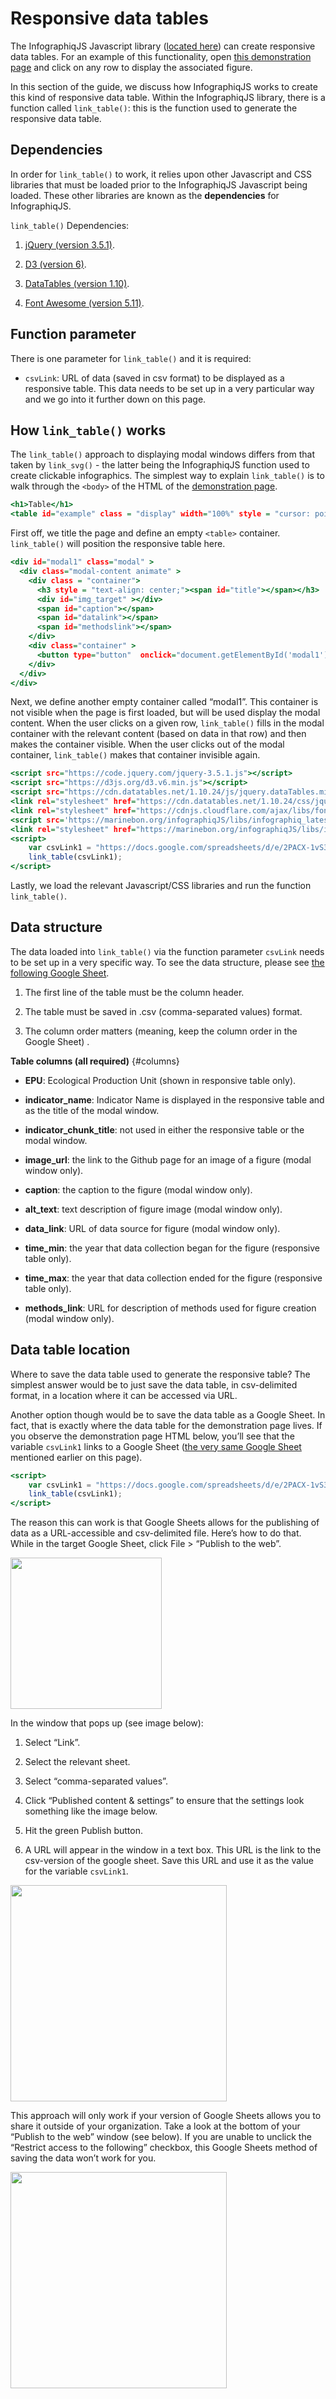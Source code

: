 # Responsive data tables

The InfographiqJS Javascript library ([located here](https://marinebon.org/infographiqJS/)) can create responsive data tables. For an example of this functionality, open [this demonstration page](https://marinebon.org/infographiqJS/table_modalv1.html) and click on any row to display the associated figure.

In this section of the guide, we discuss how InfographiqJS works to create this kind of responsive data table. Within the InfographiqJS library, there is a function called `link_table()`: this is the function used to generate the responsive data table.

## Dependencies {#dependencies}

In order for `link_table()` to work, it relies upon other Javascript and CSS libraries that must be loaded prior to the InfographiqJS Javascript being loaded. These other libraries are known as the **dependencies** for InfographiqJS.

`link_table()` Dependencies:

1.  [jQuery (version 3.5.1)](https://jquery.com/).

2.  [D3 (version 6)](https://d3js.org/).

3.  [DataTables (version 1.10)](https://datatables.net/).

4.  [Font Awesome (version 5.11)](https://fontawesome.com/).

## Function parameter {#parameters}

There is one parameter for `link_table()` and it is required:

-   `csvLink`: URL of data (saved in csv format) to be displayed as a responsive table. This data needs to be set up in a very particular way and we go into it further down on this page.

## How `link_table()` works {#how_works}

The `link_table()` approach to displaying modal windows differs from that taken by `link_svg()` - the latter being the InfographiqJS function used to create clickable infographics. The simplest way to explain `link_table()` is to walk through the `<body>` of the HTML of the [demonstration page](https://marinebon.org/infographiqJS/table_modalv1.html).

``` .html
<h1>Table</h1>
<table id="example" class = "display" width="100%" style = "cursor: pointer;"></table>
```

First off, we title the page and define an empty `<table>` container. `link_table()` will position the responsive table here.

``` .html
<div id="modal1" class="modal" >
  <div class="modal-content animate" >
    <div class = "container">
      <h3 style = "text-align: center;"><span id="title"></span></h3>
      <div id="img_target" ></div>
      <span id="caption"></span>
      <span id="datalink"></span>
      <span id="methodslink"></span>
    </div>
    <div class="container" >
      <button type="button"  onclick="document.getElementById('modal1').style.display='none'" class="closebtn">CLOSE</button>
    </div>
  </div>
</div>
```

Next, we define another empty container called "modal1". This container is not visible when the page is first loaded, but will be used display the modal content. When the user clicks on a given row, `link_table()` fills in the modal container with the relevant content (based on data in that row) and then makes the container visible. When the user clicks out of the modal container, `link_table()` makes that container invisible again.

``` .html
<script src="https://code.jquery.com/jquery-3.5.1.js"></script>
<script src="https://d3js.org/d3.v6.min.js"></script>
<script src="https://cdn.datatables.net/1.10.24/js/jquery.dataTables.min.js"></script>
<link rel="stylesheet" href="https://cdn.datatables.net/1.10.24/css/jquery.dataTables.min.css">
<link rel="stylesheet" href="https://cdnjs.cloudflare.com/ajax/libs/font-awesome/5.11.0/css/all.min.css">
<script src='https://marinebon.org/infographiqJS/libs/infographiq_latest/infographiq.js'></script>
<link rel="stylesheet" href="https://marinebon.org/infographiqJS/libs/infographiq_latest/infographiq_table.css"> 
<script>
    var csvLink1 = "https://docs.google.com/spreadsheets/d/e/2PACX-1vS3WnWFSuZA3I6d16n9bJo33cd_3mL6_XVIf1CRbKzJM6NvLKs6B39-m6jfRfZyFr2lxGQ7dcN0MWxl/pub?gid=0&single=true&output=csv";
    link_table(csvLink1);
</script>
```

Lastly, we load the relevant Javascript/CSS libraries and run the function `link_table()`.

## Data structure {#data}

The data loaded into `link_table()` via the function parameter `csvLink` needs to be set up in a very specific way. To see the data structure, please see [the following Google Sheet](https://docs.google.com/spreadsheets/d/1JeyhWEPBGeO_vi9gPSrB8rgKMHzS7RaZ_VHo5JcP7VA/edit#gid=0).

1.  The first line of the table must be the column header.

2.  The table must be saved in .csv (comma-separated values) format.

3.  The column order matters (meaning, keep the column order in the Google Sheet) .

**Table columns (all required)** {\#columns}

-   **EPU**: Ecological Production Unit (shown in responsive table only).

-   **indicator_name**: Indicator Name is displayed in the responsive table and as the title of the modal window.

-   **indicator_chunk_title**: not used in either the responsive table or the modal window.

-   **image_url**: the link to the Github page for an image of a figure (modal window only).

-   **caption**: the caption to the figure (modal window only).

-   **alt_text**: text description of figure image (modal window only).

-   **data_link**: URL of data source for figure (modal window only).

-   **time_min**: the year that data collection began for the figure (responsive table only).

-   **time_max**: the year that data collection ended for the figure (responsive table only).

-   **methods_link**: URL for description of methods used for figure creation (modal window only).

## Data table location {#csv_location}

Where to save the data table used to generate the responsive table? The simplest answer would be to just save the data table, in csv-delimited format, in a location where it can be accessed via URL.

Another option though would be to save the data table as a Google Sheet. In fact, that is exactly where the data table for the demonstration page lives. If you observe the demonstration page HTML below, you'll see that the variable `csvLink1` links to a Google Sheet ([the very same Google Sheet](https://docs.google.com/spreadsheets/d/1JeyhWEPBGeO_vi9gPSrB8rgKMHzS7RaZ_VHo5JcP7VA/edit#gid=0) mentioned earlier on this page).

``` .html
<script>
    var csvLink1 = "https://docs.google.com/spreadsheets/d/e/2PACX-1vS3WnWFSuZA3I6d16n9bJo33cd_3mL6_XVIf1CRbKzJM6NvLKs6B39-m6jfRfZyFr2lxGQ7dcN0MWxl/pub?gid=0&single=true&output=csv";
    link_table(csvLink1);
</script>
```

The reason this can work is that Google Sheets allows for the publishing of data as a URL-accessible and csv-delimited file. Here's how to do that. While in the target Google Sheet, click File \> "Publish to the web".

![](publish_web.png){width="242"}

In the window that pops up (see image below):

1.  Select "Link".

2.  Select the relevant sheet.

3.  Select "comma-separated values".

4.  Click "Published content & settings" to ensure that the settings look something like the image below.

5.  Hit the green Publish button.

6.  A URL will appear in the window in a text box. This URL is the link to the csv-version of the google sheet. Save this URL and use it as the value for the variable `csvLink1`.

![](publish_web2.png){width="346"}

This approach will only work if your version of Google Sheets allows you to share it outside of your organization. Take a look at the bottom of your "Publish to the web" window (see below). If you are unable to unclick the "Restrict access to the following" checkbox, this Google Sheets method of saving the data won't work for you.

![](publish_web3.png){width="346"}
